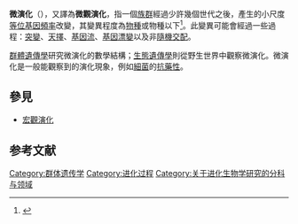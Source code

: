 {{进化生物学}}
'''微演化'''（{{lang-en|'''Microevolution'''}}），又譯為'''微觀演化'''，指一個[[族群|族群]]經過少許幾個世代之後，產生的小尺度[[等位基因頻率|等位基因頻率]]改變，其變異程度為[[物種|物種]]或物種以下<ref name="talkorigins">{{Cite web |url=http://www.talkorigins.org/faqs/macroevolution.html |title=存档副本 |access-date=2007-05-08 |archive-date=2011-10-24 |archive-url=https://web.archive.org/web/20111024045214/http://www.talkorigins.org/faqs/macroevolution.html |dead-url=no }}</ref>。此變異可能會經過一些過程：[[突變|突變]]、[[天擇|天擇]]、[[基因流|基因流]]、[[基因漂變|基因漂變]]以及非[[隨機交配|隨機交配]]。

[[群體遺傳學|群體遺傳學]]研究微演化的數學結構；[[生態遺傳學|生態遺傳學]]則從野生世界中觀察微演化。微演化是一般能觀察到的演化現象，例如[[細菌|細菌]]的[[抗藥性|抗藥性]]。

==參見==
* [[宏觀演化|宏觀演化]]

==参考文献==
{{reflist}}

{{进化}}
{{evolution-stub}}
[[Category:群体遗传学|Category:群体遗传学]]
[[Category:进化过程|Category:进化过程]]
[[Category:关于进化生物学研究的分科与领域|Category:关于进化生物学研究的分科与领域]]